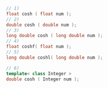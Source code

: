 ```cpp
// 1)
float cosh ( float num );
// 2)
double cosh ( double num );
// 3)
long double cosh ( long double num );
// 4)
float coshf( float num );
// 5)
long double coshl( long double num );
```
```cpp title="Additional Overloads"
// 6)
template< class Integer >
double cosh ( Integer num );
```